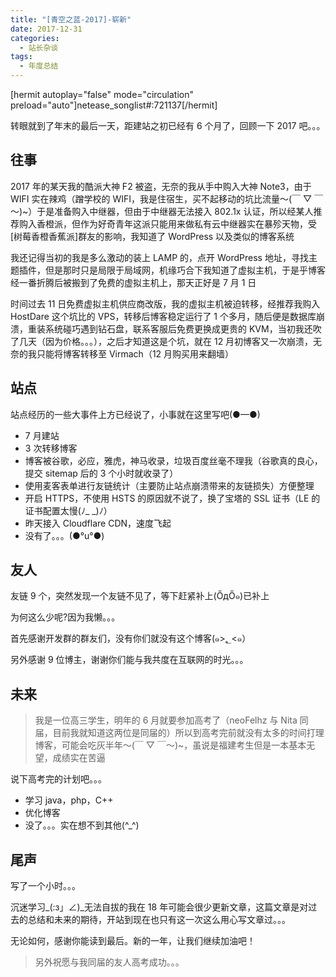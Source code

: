 ```yaml
---
title: "[青空之蓝-2017]-崭新"
date: 2017-12-31
categories:
  - 站长杂谈
tags:
  - 年度总结
---
```


\[hermit autoplay="false" mode="circulation" preload="auto"\]netease_songlist#:721137\[/hermit\]

转眼就到了年末的最后一天，距建站之初已经有 6 个月了，回顾一下 2017 吧。。。

## 往事

2017 年的某天我的酷派大神 F2 被盗，无奈的我从手中购入大神 Note3，由于 WIFI 实在辣鸡（蹭学校的 WIFI，我是住宿生，买不起移动的坑比流量～(￣ ▽ ￣～)~）于是准备购入中继器，但由于中继器无法接入 802.1x 认证，所以经某人推荐购入香橙派，但作为好奇青年这派只能用来做私有云中继器实在暴殄天物，受\[树莓香橙香蕉派\]群友的影响，我知道了 WordPress 以及类似的博客系统

我还记得当初的我是多么激动的装上 LAMP 的，点开 WordPress 地址，寻找主题插件，但是那时只是局限于局域网，机缘巧合下我知道了虚拟主机，于是乎博客经一番折腾后被搬到了免费的虚拟主机上，那天正好是 7 月 1 日

时间过去 11 日免费虚拟主机供应商改版，我的虚拟主机被迫转移，经推荐我购入 HostDare 这个坑比的 VPS，转移后博客稳定运行了 1 个多月，随后便是数据库崩溃，重装系统碰巧遇到钻石盘，联系客服后免费更换成更贵的 KVM，当初我还吹了几天（因为价格。。。），之后才知道这是个坑，就在 12 月初博客又一次崩溃，无奈的我只能将博客转移至 Virmach（12 月购买用来翻墙）

## 站点

站点经历的一些大事件上方已经说了，小事就在这里写吧(●—●)

- 7 月建站
- 3 次转移博客
- 博客被谷歌，必应，雅虎，神马收录，垃圾百度丝毫不理我（谷歌真的良心，提交 sitemap 后的 3 个小时就收录了）
- 使用麦客表单进行友链统计（主要防止站点崩溃带来的友链损失）方便整理
- 开启 HTTPS，不使用 HSTS 的原因就不说了，换了宝塔的 SSL 证书（LE 的证书配置太慢(ﾉ\_ \_)ﾉ）
- 昨天接入 Cloudflare CDN，速度飞起
- 没有了。。。(●°u°●)

## 友人

友链 9 个，突然发现一个友链不见了，等下赶紧补上(ŐдŐ๑)已补上

为何这么少呢?因为我懒。。。

首先感谢开发群的群友们，没有你们就没有这个博客(๑>؂<๑）

另外感谢 9 位博主，谢谢你们能与我共度在互联网的时光。。。

## 未来

> 我是一位高三学生，明年的 6 月就要参加高考了（neoFelhz 与 Nita 同届，目前我就知道这两位是同届的）所以到高考完前就没有太多的时间打理博客，可能会吃灰半年～(￣ ▽ ￣～)~，虽说是福建考生但是一本基本无望，成绩实在苦逼

说下高考完的计划吧。。。

- 学习 java，php，C++
- 优化博客
- 没了。。。实在想不到其他(^\_^)

## 尾声

写了一个小时。。。

沉迷学习\_(:з」∠)\_无法自拔的我在 18 年可能会很少更新文章，这篇文章是对过去的总结和未来的期待，开站到现在也只有这一次这么用心写文章过。。。

无论如何，感谢你能读到最后。新的一年，让我们继续加油吧！

> 另外祝愿与我同届的友人高考成功。。。
